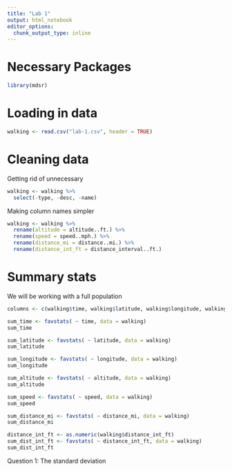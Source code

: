 ```yaml
---
title: "Lab 1"
output: html_notebook
editor_options: 
  chunk_output_type: inline
---
```


# Necessary Packages
```r
library(mdsr)
```

# Loading in data
```r
walking <- read.csv("lab-1.csv", header = TRUE)
```

# Cleaning data
Getting rid of unnecessary
```r
walking <- walking %>% 
  select(-type, -desc, -name)
```

Making column names simpler
```r
walking <- walking %>% 
  rename(altitude = altitude..ft.) %>% 
  rename(speed = speed..mph.) %>% 
  rename(distance_mi = distance..mi.) %>% 
  rename(distance_int_ft = distance_interval..ft.)
```

# Summary stats
We will be working with a full population
```r
columns <- c(walking$time, walking$latitude, walking$longitude, walking$altitude, walking$speed, walking$distance_mi, walking$distance_int_ft)

sum_time <- favstats( ~ time, data = walking)
sum_time

sum_latitude <- favstats( ~ latitude, data = walking)
sum_latitude

sum_longitude <- favstats( ~ longitude, data = walking)
sum_longitude

sum_altitude <- favstats( ~ altitude, data = walking)
sum_altitude

sum_speed <- favstats( ~ speed, data = walking)
sum_speed

sum_distance_mi <- favstats( ~ distance_mi, data = walking)
sum_distance_mi

distance_int_ft <- as.numeric(walking$distance_int_ft)
sum_dist_int_ft <- favstats( ~ distance_int_ft, data = walking)
sum_dist_int_ft

```

Question 1:
The standard deviation



